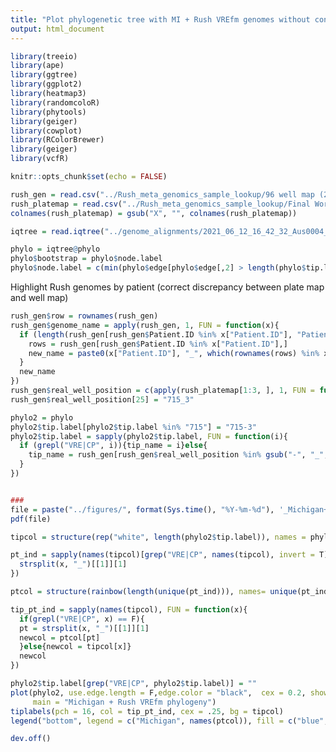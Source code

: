 ```yaml
---
title: "Plot phylogenetic tree with MI + Rush VREfm genomes without controls"
output: html_document
---
```




```r
library(treeio)
library(ape)
library(ggtree)
library(ggplot2)
library(heatmap3)
library(randomcoloR)
library(phytools)
library(geiger)
library(cowplot)
library(RColorBrewer)
library(geiger)
library(vcfR)

knitr::opts_chunk$set(echo = FALSE)
```


```r
rush_gen = read.csv("../Rush_meta_genomics_sample_lookup/96 well map (2).csv", header = T, stringsAsFactors = F)
rush_platemap = read.csv("../Rush_meta_genomics_sample_lookup/Final Workbook WGS - MiSeq M021217 2021 Run 496 - Snitkin Graifman_platemap.csv", stringsAsFactors = F,  row.names = 1, header = T)
colnames(rush_platemap) = gsub("X", "", colnames(rush_platemap))

iqtree = read.iqtree("../genome_alignments/2021_06_12_16_42_32_Aus0004_genome_aln_w_alt_allele_unmapped_exclude_controls.treefile")

phylo = iqtree@phylo
phylo$bootstrap = phylo$node.label
phylo$node.label = c(min(phylo$edge[phylo$edge[,2] > length(phylo$tip.label),2]) - 1, phylo$edge[phylo$edge[,2] > length(phylo$tip.label),2])


```


Highlight Rush genomes by patient (correct discrepancy between plate map and well map)
```r
rush_gen$row = rownames(rush_gen)
rush_gen$genome_name = apply(rush_gen, 1, FUN = function(x){
  if (length(rush_gen[rush_gen$Patient.ID %in% x["Patient.ID"], "Patient.ID"]) == 1){new_name = x["Patient.ID"]}else{
    rows = rush_gen[rush_gen$Patient.ID %in% x["Patient.ID"],]
    new_name = paste0(x["Patient.ID"], "_", which(rownames(rows) %in% x['row']))
  }
  new_name
})
rush_gen$real_well_position = c(apply(rush_platemap[1:3, ], 1, FUN = function(x){x}))[1:nrow(rush_gen)]
rush_gen$real_well_position[25] = "715_3"

phylo2 = phylo
phylo2$tip.label[phylo2$tip.label %in% "715"] = "715-3"
phylo2$tip.label = sapply(phylo2$tip.label, FUN = function(i){
  if (grepl("VRE|CP", i)){tip_name = i}else{
    tip_name = rush_gen[rush_gen$real_well_position %in% gsub("-", "_", i), "genome_name"]
  }
})


###
file = paste("../figures/", format(Sys.time(), "%Y-%m-%d"), '_Michigan+Rush_VREfm_genomes_by_patient_exclude_controls_corrected_genome_name.pdf', sep = "");
pdf(file)

tipcol = structure(rep("white", length(phylo2$tip.label)), names = phylo2$tip.label)

pt_ind = sapply(names(tipcol)[grep("VRE|CP", names(tipcol), invert = T)] , FUN = function(x){print(x)
  strsplit(x, "_")[[1]][1]
})

ptcol = structure(rainbow(length(unique(pt_ind))), names= unique(pt_ind))

tip_pt_ind = sapply(names(tipcol), FUN = function(x){
  if(grepl("VRE|CP", x) == F){
  pt = strsplit(x, "_")[[1]][1]
  newcol = ptcol[pt]
  }else{newcol = tipcol[x]}
  newcol
})

phylo2$tip.label[grep("VRE|CP", phylo2$tip.label)] = ""
plot(phylo2, use.edge.length = F,edge.color = "black",  cex = 0.2, show.tip.label =T, pch =16, 
     main = "Michigan + Rush VREfm phylogeny")
tiplabels(pch = 16, col = tip_pt_ind, cex = .25, bg = tipcol)
legend("bottom", legend = c("Michigan", names(ptcol)), fill = c("blue", ptcol), cex = .5, ncol = 5, xpd = T, inset= -.1, bty = "n")

dev.off()
``` 
